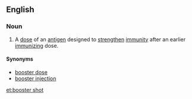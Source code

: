 ==English==

===Noun===
{{en-noun}}
# A [[dose]] of an [[antigen]] designed to [[strengthen]] [[immunity]] after an earlier [[immunizing]] dose.
====Synonyms====
* [[booster dose]]
* [[booster injection]]

[[et:booster shot]]